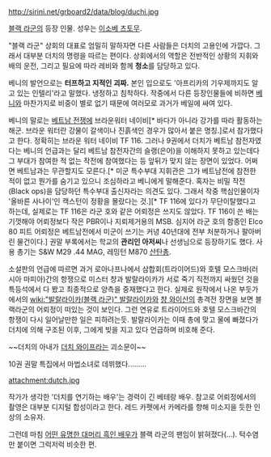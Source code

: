 http://sirini.net/grboard2/data/blog/duchi.jpg

[[블랙 라군]]의 등장 인물. 성우는 [[이소베 츠토무]].

"블랙 라군" 상회의 대표로 엄밀히 말하자면 다른 사람들은 더치의 고용인에 가깝다. 그래서 대부분 더치의 명령을 따르는 편이다. 상회에서의 역할은 전반적인 상황의 지휘와 배의 운전, 그리고 필요에 따라 레비와 함께 '''청소'''를 담당하고 있다.

베니의 발언으로는 '''터프하고 지적인 괴짜.''' 본인 입으로도 '아프리카의 기우제까지도 알고 있는 인텔리'라고 말했다. 냉정하고 침착하다. 작중에서 다른 등장인물들에 비하면 [[베니(블랙 라군)|베니]]와 마찬가지로 비중이 별로 없기 때문에 여러모로 과거가 베일에 싸여 있다. 

베니의 말로는 [[베트남 전쟁]]에 브라운워터 네이비[* 바다가 아니라 강가를 따라 활동하는 해군. 브라운 워터란 강물이 갈색이나 진흙색인 경우가 많아서 붙은 명칭.]로서 참가했다고 한다. 정확히는 브라운 워터 네이비 TF 116. 그러나 9권에서 더치가 베트남 참전자였다는 베니의 언급과는 달리 베트남 참전자간의 슬랭(은어)을 이해하지 못하고 있는데다 그 부대가 참여한 적 없는 작전에 참여했다는 등 앞뒤가 맞지 않는 장면이 있었다. 어쩌면 베트남과는 무관할지도 모른다.[* 미군 특수부대 지휘관은 그가 베트남전에 참전한 적이 없고 뭔가를 숨기고 있으니 조심하라고 베니에게 말해준다. 혹자는 비밀 작전(Black ops)을 담당하던 특수부대 출신자라는 의견도 있다. 그래서 작중 핵심인물이자 '올바른 사나이'인 캑스턴이 정황을 몰랐다는 것.][* TF 116에 있다가 무단이탈했다고 하는데, 실제로는 TF 116은 라군 호와 같은 어뢰정은 쓰지도 않았다. TF 116이 쓴 배는 기껏해야 어뢰정보다 작은 PBR이나 지뢰제거용의 MSB. 심지어 라군 호의 함종인 Elco 80 피트 어뢰정은 베트남전에서 미군이 쓰기는 커녕 40년대에 전부 처분하거나 팔아버린 물건이다.] 권말 부록에서는 학교의 '''관리인 아저씨'''나 선생님으로 등장하기도 했다. 사용 총기는 S&W M29 .44 MAG, 레밍턴 M870 [[산탄총]].

소설판의 언급에 따르면 과거 로아나프나에서 삼합회(트라이어드)와 호텔 모스크바(러시아 마피아)간의 항쟁으로 미스터 챵과 발랄라이카가 서로 죽기 직전까지 싸웠던 것을 특등석에서 다 봤고 최종적으로 양측을 중재했다고 한다. 실제로 원작에서 나온 부둣가에서의 [[wiki:"발랄라이카(블랙 라군)" 발랄라이카]]와 [[챵 와이산]]의 총격전 장면을 보면 블랙라군의 어뢰정이 떠있는 것이 보인다. 그런 연유로 트라이어드와 호텔 모스크바간의 항쟁이 다시 일어날만한 일은 피하려는듯. 발랄라이카는 이때 총에 맞고 물에 빠졌다가 더치에 의해 구조된 이후, 그에게 빚을 지고 있다 언급하며 비호해 준다.

~~더치의 아내가 [[더치 와이프]]라는 괴소문이~~

10권 권말 특집에서 마법소녀로 데뷔했다.........

attachment:dutch.jpg

작가가 생각한 '더치를 연기하는 배우'는 경력이 긴 베테랑 배우. 참고로 어뢰정에서의 촬영은 대부분 디지털 합성이라고 한다. 레드 카펫에서 카메라를 향해 미소지을 듯한 인상의 소유자.

그런데 마침 [[사무엘 L. 잭슨|어떤 유명한 대머리 흑인 배우]]가 블랙 라군의 팬임이 밝혀졌다(…). 턱수염만 붙이면 그럭저럭 비슷한 편.
